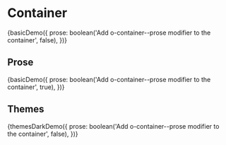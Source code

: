 
<Meta title="Objects/Container" decorators={[withKnobs]} />

# Container

<Preview>
  <Story name="Basic">
    {basicDemo({
      prose: boolean('Add o-container--prose modifier to the container', false),
    })}
  </Story>
</Preview>

## Prose

<Preview>
  <Story name="Prose">
    {basicDemo({
      prose: boolean('Add o-container--prose modifier to the container', true),
    })}
  </Story>
</Preview>

## Themes

<Preview>
  <Story
    name="Themes (Dark)"
    parameters={{ themes: { disable: true }, paddings: { disabled: true } }}
  >
    {themesDarkDemo({
      prose: boolean('Add o-container--prose modifier to the container', false),
    })}
  </Story>
</Preview>
